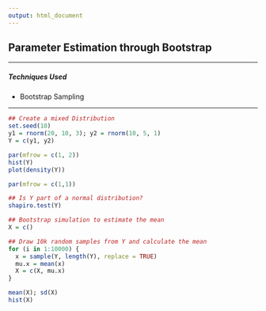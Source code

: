 ```yaml
---
output: html_document
---
```


## **Parameter Estimation through Bootstrap**

---

##### **Techniques Used**
  * Bootstrap Sampling

---

```r

## Create a mixed Distribution
set.seed(10)
y1 = rnorm(20, 10, 3); y2 = rnorm(10, 5, 1)
Y = c(y1, y2)

par(mfrow = c(1, 2))
hist(Y)
plot(density(Y))

par(mfrow = c(1,1))

## Is Y part of a normal distribution?
shapiro.test(Y)

## Bootstrap simulation to estimate the mean
X = c()

## Draw 10k random samples from Y and calculate the mean
for (i in 1:10000) {
  x = sample(Y, length(Y), replace = TRUE)
  mu.x = mean(x)
  X = c(X, mu.x)
}

mean(X); sd(X)
hist(X)



```
